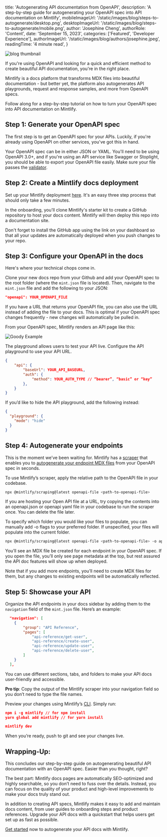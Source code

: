 
  title: 'Autogenerating API documentation from OpenAPI',
  description:
    'A step-by-step guide for autogenerating your OpenAPI spec into API documentation on Mintlify',
  mobileImageUrl: '/static/images/blog/steps-to-autogenerate/desktop.png',
  desktopImageUrl: '/static/images/blog/steps-to-autogenerate/mobile.png',
  author: 'Josephine Cheng',
  authorRole: 'Content',
  date: 'September 15, 2023',
  categories: ['Featured', 'Developer Experience'],
  authorImageUrl: '/static/images/blog/authors/josephine.jpeg',
  readingTime: '4 minute read',
}


<img
  src="/static/images/blog/steps-to-autogenerate/desktop.png"
  alt="blog thumbnail"
  className="w-full rounded-md"
/>

If you're using OpenAPI and looking for a quick and efficient method to create beautiful API documentation, you're in the right place.

Mintlify is a docs platform that transforms MDX files into beautiful documentation - but better yet, the platform also autogenerates API playgrounds, request and response samples, and more from OpenAPI specs.

Follow along for a step-by-step tutorial on how to turn your OpenAPI spec into API documentation on Mintlify.

## Step 1: Generate your OpenAPI spec

The first step is to get an OpenAPI spec for your APIs. Luckily, if you're already using OpenAPI on other services, you've got this in hand.

Your OpenAPI spec can be in either JSON or YAML. You'll need to be using OpenAPI 3.0+, and if you're using an API service like Swagger or Stoplight, you should be able to export your OpenAPI file easily. Make sure your file passes the [validator](https://apitools.dev/swagger-parser/online/).

## Step 2: Create a Mintlify docs deployment

Set up your Mintlify deployment [here](https://mintlify.com/start?utm_campaign=how-to-openapi&utm_medium=blog&utm_source=mintlify). It's an easy three step process that should only take a few minutes.

In the onboarding, you'll clone Mintlify's starter kit to create a GitHub repository to host your docs content. Mintlify will then deploy this repo into a documentation site.

Don't forget to install the GitHub app using the link on your dashboard so that all your updates are automatically deployed when you push changes to your repo.

## Step 3: Configure your OpenAPI in the docs

Here's where your technical chops come in.

Clone your new docs repo from your Github and add your OpenAPI spec to the root folder (where the `mint.json` file is located). Then, navigate to the `mint.json` file and add the following to your JSON:

```json
"openapi": YOUR_OPENAPI_FILE
```

If you have a URL that returns your OpenAPI file, you can also use the URL instead of adding the file to your docs. This is optimal if your OpenAPI spec changes frequently - new changes will automatically be pulled in.

From your OpenAPI spec, Mintlify renders an API page like this:

<img
  src="/static/images/blog/autogenerate-openapi/goody-example.png"
  alt="Goody Example"
  className="w-full rounded-md"
/>

The playground allows users to test your API live. Configure the API playground to use your API URL.

```json
{
	"api": {
		"baseUrl": YOUR_API_BASEURL,
		"auth": {
		    "method": YOUR_AUTH_TYPE // “bearer”, “basic” or “key”
		},
	}
}
```

If you’d like to hide the API playground, add the following instead:

```json
{
  "playground": {
    "mode": "hide"
  }
}
```

## Step 4: Autogenerate your endpoints

This is the moment we’ve been waiting for. Mintlify has a [scraper](https://www.npmjs.com/package/@mintlify/scraping) that enables you to [autogenerate your endpoint MDX files](https://mintlify.com/docs/api-playground/openapi-generation) from your OpenAPI spec in seconds.

To use Mintlify’s scraper, apply the relative path to the OpenAPI file in your codebase.

```bash
npx @mintlify/scraping@latest openapi-file <path-to-openapi-file>
```

If you are hosting your Open API file at a URL, try copying the contents into an openapi.json or openapi yaml file in your codebase to run the scraper once. You can delete the file later.

To specify which folder you would like your files to populate, you can manually add -o flags to your preferred folder. If unspecified, your files will populate into the current folder.

```bash
npx @mintlify/scraping@latest openapi-file <path-to-openapi-file> -o api-reference
```

You’ll see an MDX file be created for each endpoint in your OpenAPI spec. If you open the file, you’ll only see page metadata at the top, but rest assured the API doc features will show up when deployed.

Note that if you add more endpoints, you’ll need to create MDX files for them, but any changes to existing endpoints will be automatically reflected.

## Step 5: Showcase your API

Organize the API endpoints in your docs sidebar by adding them to the `navigation` field of the `mint.json` file. Here’s an example:

```json
  "navigation": [
    {
        "group": "API Reference",
        "pages": [
            "api-reference/get-user",
            "api-reference/create-user",
            "api-reference/update-user",
            "api-reference/delete-user",
        ]
    }
  ],
```

You can use different sections, tabs, and folders to make your API docs user-friendly and accessible.

**Pro tip**: Copy the output of the Mintlify scraper into your navigation field so you don’t need to type the file names.

Preview your changes using Mintlify’s [CLI](https://mintlify.com/docs/development). Simply run:

```json
npm i -g mintlify // for npm install
yarn global add mintlify // for yarn install

mintlify dev
```

When you’re ready, push to git and see your changes live.

## Wrapping-Up:

This concludes our step-by-step guide on autogenerating beautiful API documentation with an OpenAPI spec. Easier than you thought, right?

The best part: Mintlify docs pages are automatically SEO-optimized and highly searchable, so you don’t need to fuss over the details. Instead, you can focus on the quality of your product and high-level improvements to make your docs truly stand out.

In addition to creating API specs, Mintlify makes it easy to add and maintain docs content, from user guides to onboarding steps and product references. Upgrade your API docs with a quickstart that helps users get set up as fast as possible.

[Get started](https://mintlify.com/start?utm_campaign=how-to-openapi&utm_medium=blog&utm_source=mintlify) now to autogenerate your API docs with Mintlify.
